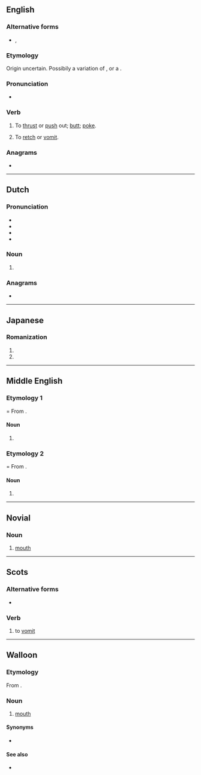 {{also|Boke|bókè|bokë|Böke}}
==English==

===Alternative forms===
* {{l|en|boak}}, {{l|en|buck}}

===Etymology===
Origin uncertain. Possibily a variation of {{l|en|poke}}, or a {{blend|butt|poke|nocap=9|lang=en}}.

===Pronunciation===
* {{rhymes|əʊk|lang=en}}

===Verb===
{{en-verb|bok}}

# {{lb|en|ambitransitive|UK|_|dialectal}} To [[thrust]] or [[push]] out; [[butt]]; [[poke]].
# {{lb|en|intransitive}} To [[retch]] or [[vomit]].

===Anagrams===
* {{anagrams|en|Kobe|Kōbe}}

----

==Dutch==

===Pronunciation===
* {{IPA|/ˈboːkə/|lang=nl}}
* {{audio|Nl-boke.ogg|Audio|lang=nl}}
* {{rhymes|oːkə|lang=nl}}
* {{hyphenation|bo|ke|lang=nl}}

===Noun===
{{nl-noun-dim}}

# {{nl-noun form of|dim|bo}}

===Anagrams===
* {{l|nl|boek}}

----

==Japanese==

===Romanization===
{{ja-romaji}}

# {{ja-romanization of|ぼけ}}
# {{ja-romanization of|ボケ}}

----

==Middle English==

===Etymology 1====
From {{inh|enm|ang|bōc}}.

====Noun====
{{head|enm|noun}}

# {{alternative form of|booke|lang=enm}}

===Etymology 2====
From {{inh|enm|ang|bucca}}.

====Noun====
{{head|enm|noun}}

# {{alternative form of|lang=enm|bukke}}

----

==Novial==

===Noun===
{{nov-noun}}

# [[mouth]]

----

==Scots==

===Alternative forms===
* {{l|sco|boak}}

===Verb===
{{head|sco|verb}}

# to [[vomit]]

----

==Walloon==

===Etymology===
From {{inh|wa|la|bucca}}.

===Noun===
{{wa-noun|f}}

# {{lb|wa|anatomy}} [[mouth]]

====Synonyms====
* {{l|wa|boutche}}

====See also====
* {{l|wa|gueuye}}